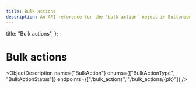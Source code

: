 ```yaml
---
title: Bulk actions
description: An API reference for the 'bulk action' object in Buttondown
---
```




  title: "Bulk actions",
};


# Bulk actions

<ObjectDescription
  name={"BulkAction"}
  enums={["BulkActionType", "BulkActionStatus"]}
  endpoints={["/bulk_actions", "/bulk_actions/{pk}"]}
/>
